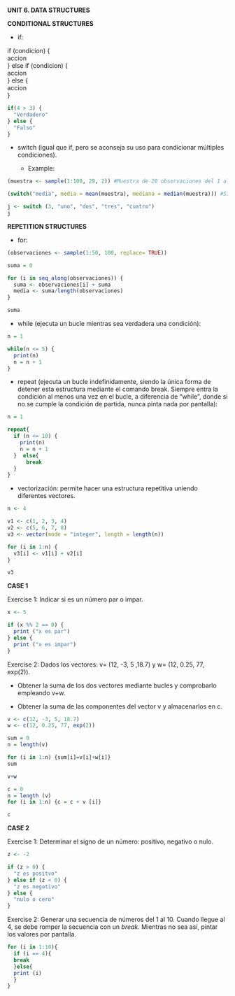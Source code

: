 **UNIT 6. DATA STRUCTURES**

**CONDITIONAL STRUCTURES**

-   if:

if (condicion) {\
accion\
} else if (condicion) {\
accion\
} else {\
accion\
}

```r
if(4 > 3) {
  "Verdadero"
} else {
  "Falso"
}
```

-   switch (igual que if, pero se aconseja su uso para condicionar múltiples condiciones).

    -   Example:

```r
(muestra <- sample(1:100, 20, 2)) #Muestra de 20 observaciones del 1 al 100 en el que se pueden repetir hasta dos observaciones
```

```r
(switch("media", media = mean(muestra), mediana = median(muestra))) #Si no coincide ninguno con "media" devuelve NULL-
```

```r
j <- switch (3, "uno", "dos", "tres", "cuatro")
j
```

**REPETITION STRUCTURES**

-   for:

```r
(observaciones <- sample(1:50, 100, replace= TRUE))
```

```r
suma = 0

for (i in seq_along(observaciones)) {
  suma <- observaciones[i] + suma
  media <- suma/length(observaciones)
}

suma
```

-   while (ejecuta un bucle mientras sea verdadera una condición):

```r
n = 1

while(n <= 5) {
  print(n)
  n = n + 1
}
```

-   repeat (ejecuta un bucle indefinidamente, siendo la única forma de detener esta estructura mediante el comando break. Siempre entra la condición al menos una vez en el bucle, a diferencia de "while", donde si no se cumple la condición de partida, nunca pinta nada por pantalla):

```r
n = 1

repeat{
  if (n <= 10) {
    print(n)
    n = n + 1
  }  else{
      break
  }
}
```

-   vectorización: permite hacer una estructura repetitiva uniendo diferentes vectores.

```r
n <- 4

v1 <- c(1, 2, 3, 4)
v2 <- c(5, 6, 7, 8)
v3 <- vector(mode = "integer", length = length(n))

for (i in 1:n) {
  v3[i] <- v1[i] + v2[i]
}

v3
```

**CASE 1**

Exercise 1: Indicar si es un número par o impar.

```r
x <- 5

if (x %% 2 == 0) {
  print ("x es par")
} else {
  print ("x es impar")
}
```

Exercise 2: Dados los vectores: v= (12, -3, 5 ,18.7) y w= (12, 0.25, 77, exp(2)).

-   Obtener la suma de los dos vectores mediante bucles y comprobarlo empleando v+w.

-   Obtener la suma de las componentes del vector v y almacenarlos en c.

```r
v <- c(12, -3, 5, 18.7)
w <- c(12, 0.25, 77, exp(2))

sum = 0
n = length(v)

for (i in 1:n) {sum[i]=v[i]+w[i]}
sum

v+w
```

```r
c = 0
n = length (v)
for (i in 1:n) {c = c + v [i]}

c
```

**CASE 2**

Exercise 1: Determinar el signo de un número: positivo, negativo o nulo.

```r
z <- -2

if (z > 0) {
  "z es positvo"
} else if (z < 0) {
  "z es negativo"
} else {
  "nulo o cero"
}
```

Exercise 2: Generar una secuencia de números del 1 al 10. Cuando llegue al 4, se debe romper la secuencia con un *break*. Mientras no sea así, pintar los valores por pantalla.

```r
for (i in 1:10){
  if (i == 4){
  break
  }else{
  print (i)
  }
}
```
